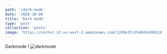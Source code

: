 ```yaml
---
path: '/dark-mode'
date: '2020-10-06'
title: 'Dark mode'
type: 'post'
collection: 'posts'
image: 'https://oschvr.s3.us-west-2.amazonaws.com/12d9e3fcd54041d486136750b703202a.jpg'
---
```


Darkmode !
![darkmode](https://oschvr.s3-us-west-2.amazonaws.com/static/assets/img/dark-mode/darkmode.gif)
